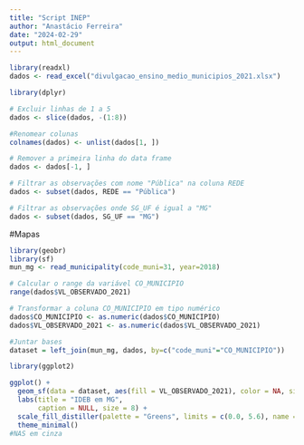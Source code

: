 ```yaml
---
title: "Script INEP"
author: "Anastácio Ferreira"
date: "2024-02-29"
output: html_document
---
```


```r
library(readxl)
dados <- read_excel("divulgacao_ensino_medio_municipios_2021.xlsx")
```

```r
library(dplyr)

# Excluir linhas de 1 a 5
dados <- slice(dados, -(1:8))

#Renomear colunas
colnames(dados) <- unlist(dados[1, ])

# Remover a primeira linha do data frame
dados <- dados[-1, ]
```

```r
# Filtrar as observações com nome "Pública" na coluna REDE
dados <- subset(dados, REDE == "Pública")

# Filtrar as observações onde SG_UF é igual a "MG"
dados <- subset(dados, SG_UF == "MG")
```

#Mapas
```r
library(geobr)
library(sf)
mun_mg <- read_municipality(code_muni=31, year=2018)
```

```r
# Calcular o range da variável CO_MUNICIPIO
range(dados$VL_OBSERVADO_2021)
```

```r
# Transformar a coluna CO_MUNICIPIO em tipo numérico
dados$CO_MUNICIPIO <- as.numeric(dados$CO_MUNICIPIO)
dados$VL_OBSERVADO_2021 <- as.numeric(dados$VL_OBSERVADO_2021)

#Juntar bases
dataset = left_join(mun_mg, dados, by=c("code_muni"="CO_MUNICIPIO"))
```

```r
library(ggplot2)

ggplot() +
  geom_sf(data = dataset, aes(fill = VL_OBSERVADO_2021), color = NA, size = 0.15) +
  labs(title = "IDEB em MG", 
       caption = NULL, size = 8) +
  scale_fill_distiller(palette = "Greens", limits = c(0.0, 5.6), name = "Code_muni", na.value = "gray50") +
  theme_minimal()
#NAS em cinza
```
